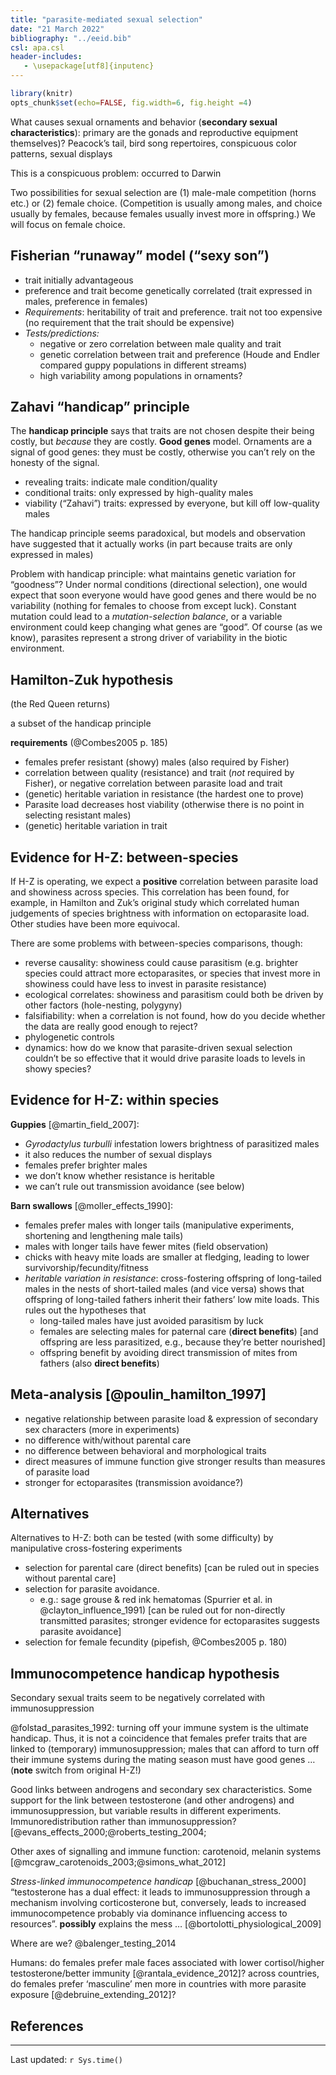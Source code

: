 ---
title: "parasite-mediated sexual selection"
date: "21 March 2022"
bibliography: "../eeid.bib"
csl: apa.csl
header-includes:
   - \usepackage[utf8]{inputenc}
---

```{r setup, include = FALSE}
library(knitr)
opts_chunk$set(echo=FALSE, fig.width=6, fig.height =4)
```


What causes sexual ornaments and behavior 
(**secondary sexual characteristics**): primary
are the gonads and reproductive
equipment themselves)?
Peacock's tail, bird song repertoires, conspicuous color patterns,
sexual displays

This is a conspicuous problem: occurred to Darwin

Two possibilities for sexual selection are (1) male-male competition (horns etc.) or  (2) female choice.  (Competition is usually among males, and choice
usually by females, because females usually invest more in offspring.)
We will focus on female choice.

## Fisherian "runaway" model ("sexy son")

- trait initially advantageous
- preference and trait become genetically correlated
(trait expressed in males, preference in females)
- *Requirements*: heritability of trait and preference.
trait not too expensive (no requirement that the
trait should be expensive)
- *Tests/predictions:*
    - negative or zero correlation between male quality and trait
    - genetic correlation between trait and preference (Houde and
Endler compared guppy populations in different streams)
    - high variability among populations in ornaments?

## Zahavi "handicap" principle

The **handicap principle** says that
traits are not chosen despite their being costly, but
*because* they are
costly.  **Good genes** model.  Ornaments are a signal of good genes:
they must be costly, otherwise you can't rely on the honesty of the
signal.

- revealing traits: indicate male condition/quality
- conditional traits: only expressed by high-quality males
- viability ("Zahavi") traits: expressed by everyone, but
kill off low-quality males

The handicap principle seems paradoxical,
but models and observation have suggested that
it actually works (in part because traits are only
expressed in males)

Problem with handicap principle: what maintains genetic variation for
"goodness"?  Under normal conditions (directional selection), one
would expect that soon everyone would have good genes and there
would be no variability (nothing for females to choose from except
luck).
Constant mutation could lead to a *mutation-selection balance*,
or a variable environment could keep changing what genes are "good".
Of course (as we know), parasites represent a strong driver of
variability in the biotic environment.

## Hamilton-Zuk hypothesis

(the Red Queen returns)

a subset of the handicap principle

**requirements** (@Combes2005 p. 185)

- females prefer resistant (showy) males
(also required by Fisher)
- correlation between quality (resistance) and trait
(*not* required by Fisher), or negative correlation between parasite load and trait
- (genetic) heritable variation in resistance
(the hardest one to prove)
- Parasite load decreases host viability
(otherwise there is no point in selecting resistant males)
- (genetic) heritable variation in trait


## Evidence for H-Z: between-species

If H-Z is operating, we
expect a **positive** correlation between parasite load and
showiness across species.
This correlation has been found, for example, in Hamilton and Zuk's
original study which correlated human judgements of species brightness
with information on ectoparasite load.  Other studies have been more
equivocal.

There are some problems with between-species comparisons, though:

- reverse causality: showiness could cause parasitism
(e.g. brighter species could attract more ectoparasites, or
species that invest more in showiness could have less to
invest in parasite resistance)
- ecological correlates: showiness and parasitism could
both be driven by other factors (hole-nesting, polygyny)
- falsifiability: when a correlation is not found, how do
you decide whether the data are really good enough to reject?
- phylogenetic controls
- dynamics: how do we know that parasite-driven sexual selection
couldn't be so effective that it would drive parasite loads to
\emph{lower} levels in showy species?

## Evidence for H-Z: within species

**Guppies** [@martin_field_2007]:

- *Gyrodactylus turbulli* infestation lowers brightness of parasitized
males
- it also reduces the number of sexual displays
- females prefer brighter males 
- we don't know whether resistance is heritable
- we can't rule out transmission avoidance (see below)

**Barn swallows** [@moller_effects_1990]:

- females prefer males with longer tails
(manipulative experiments, shortening and lengthening male tails)
- males with longer tails have fewer mites (field observation)
- chicks with heavy mite loads are smaller at fledging, leading to lower survivorship/fecundity/fitness
- *heritable variation in resistance*: cross-fostering offspring of long-tailed males in the nests of
short-tailed males (and vice versa) shows that offspring of long-tailed fathers inherit their fathers' low mite loads.
This rules out the hypotheses that
   - long-tailed males have just avoided parasitism by luck
   - females are selecting males for paternal care (**direct benefits**) [and offspring are less parasitized, e.g., because they're better nourished]
   - offspring benefit by avoiding direct transmission of mites from fathers (also **direct benefits**)

## Meta-analysis [@poulin_hamilton_1997]

- negative relationship between parasite load & expression of  secondary sex characters (more in experiments)
- no difference with/without parental care
- no difference between behavioral and morphological traits
- direct measures of immune function give  stronger results than measures of parasite load 
- stronger for ectoparasites (transmission avoidance?)

## Alternatives

Alternatives to H-Z: both can be tested
(with some difficulty) by manipulative cross-fostering
experiments

- selection for parental care (direct benefits)
[can be ruled out in species without parental care]
- selection for parasite avoidance.
   - e.g.: sage grouse & red ink hematomas (Spurrier et al. in @clayton_influence_1991)
[can be ruled out for non-directly transmitted parasites;
stronger evidence for ectoparasites suggests parasite
avoidance]
- selection for female fecundity (pipefish, @Combes2005 p. 180)

## Immunocompetence handicap hypothesis

Secondary sexual traits seem to be negatively correlated with immunosuppression

@folstad_parasites_1992: turning off your immune
system is the ultimate handicap.  Thus, it is
not a coincidence that females prefer traits that
are linked to (temporary) immunosuppression; males that
can afford to turn off their immune systems during
the mating season must have good genes ... (**note** switch from original H-Z!)

Good links between androgens and secondary sex characteristics.
Some support for the link between testosterone (and other androgens) and immunosuppression, 
but variable results in different experiments. Immunoredistribution rather than immunosuppression?
[@evans_effects_2000;@roberts_testing_2004;

Other axes of signalling and immune function: carotenoid, melanin systems [@mcgraw_carotenoids_2003;@simons_what_2012]

*Stress-linked immunocompetence handicap* [@buchanan_stress_2000] "testosterone has a dual effect: it leads to immunosuppression through a mechanism involving corticosterone but, conversely, leads to increased immunocompetence probably via dominance influencing access to resources". **possibly** explains the mess ... [@bortolotti_physiological_2009]

Where are we? @balenger_testing_2014

Humans: do females prefer male faces associated with lower cortisol/higher testosterone/better immunity [@rantala_evidence_2012]? across countries, do females prefer 'masculine' men more in countries with more parasite exposure [@debruine_extending_2012]?

##  References
 
::: {#refs}
:::

---

Last updated: `r Sys.time()`
	


